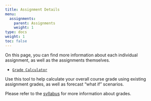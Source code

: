 ```yaml
---
title: Assignment Details
menu:
  assignments:
    parent: Assignments
    weight: 1
type: docs
weight: 1
toc: false
---
```


On this page, you can find more information about each individual assignment, as well as the assignments themselves.

- [<i class="fas fa-calculator"></i> `Grade Calculator`](https://ryansafner.shinyapps.io/public_grade_calculator/) 

Use this tool to help calculate your overall course grade using existing assignment grades, as well as forecast "what if" scenarios.

Please refer to the [syllabus](/syllabus) for more information about grades.